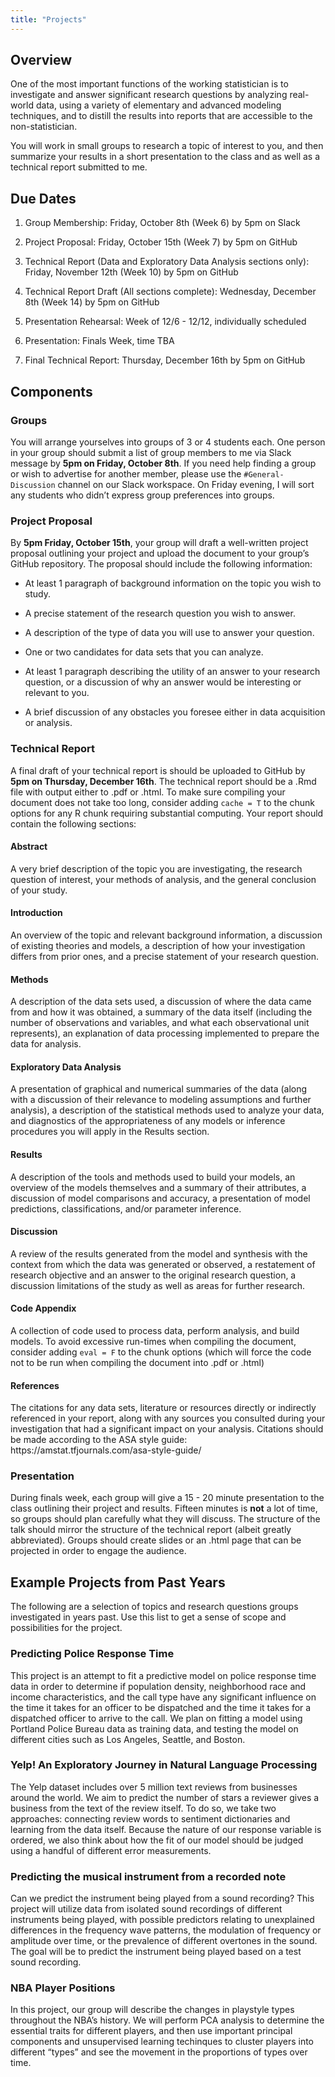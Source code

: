 ```yaml
---
title: "Projects"
---
```


## Overview
One of the most important functions of the working statistician is to investigate and answer significant research questions by analyzing real-world data, using a variety of elementary and advanced modeling techniques, and to distill the results into reports that are accessible to the non-statistician. 

You will work in small groups to research a topic of interest to you, and then summarize your results in a short presentation to the class and as well as a technical report submitted to me.

## Due Dates

1. Group Membership: Friday, October 8th (Week 6) by 5pm on Slack

2. Project Proposal: Friday, October 15th (Week 7) by 5pm on GitHub

3. Technical Report (Data and Exploratory Data Analysis sections only): Friday, November 12th (Week 10) by 5pm on GitHub

4. Technical Report Draft (All sections complete): Wednesday, December 8th (Week 14) by 5pm on GitHub

5. Presentation Rehearsal: Week of 12/6 - 12/12, individually scheduled

6. Presentation: Finals Week, time TBA

7. Final Technical Report: Thursday, December 16th by 5pm on GitHub



## Components

### Groups

You will arrange yourselves into groups of 3 or 4 students each. One person in your group should submit a list of group members to me via Slack message by **5pm on Friday, October 8th**. If you need help finding a group or wish to advertise for another member, please use the `#General-Discussion` channel on our Slack workspace. On Friday evening, I will sort any students who didn't express group preferences into groups.

### Project Proposal

By **5pm Friday, October 15th**, your group will draft a well-written project proposal outlining your project and upload the document to your group's GitHub repository. The proposal should include the following information:

- At least 1 paragraph of background information on the topic you wish to study.

- A precise statement of the research question you wish to answer.

- A description of the type of data you will use to answer your question.

- One or two candidates for data sets that you can analyze.

- At least 1 paragraph describing the utility of an answer to your research question, or a discussion of why an answer would be interesting or relevant to you.

- A brief discussion of any obstacles you foresee either in data acquisition or analysis.

### Technical Report

A final draft of your technical report is should be uploaded to GitHub by **5pm on Thursday, December 16th**. The  technical report should be a .Rmd file with output either to .pdf or .html. To make sure compiling your document does not take too long, consider adding `cache = T` to the chunk options for any R chunk requiring substantial computing. Your report should contain the following sections:

#### Abstract

A very brief description of the topic you are investigating, the research question of interest, your methods of analysis, and the general conclusion of your study.

#### Introduction

An overview of the topic and relevant background information, a discussion of existing theories and models, a description of how your investigation differs from prior ones, and a precise statement of your research question.

#### Methods

A description of the data sets used, a discussion of where the data came from and how it was obtained, a summary of the data itself (including the number of observations and variables, and what each observational unit represents), an explanation of data processing implemented to prepare the data for analysis.

#### Exploratory Data Analysis

A presentation of graphical and numerical summaries of the data (along with a discussion of their relevance to modeling assumptions and further analysis), a description of the statistical methods used to analyze your data, and diagnostics of the appropriateness of any models or inference procedures you will apply in the Results section.

#### Results

A description of the tools and methods used to build your models, an overview of the models themselves and a summary of their attributes, a discussion of model comparisons and accuracy, a presentation of model predictions, classifications, and/or parameter inference.

#### Discussion

A review of the results generated from the model and synthesis with the context from which the data was generated or observed, a restatement of research objective and an answer to the original research question, a discussion limitations of the study as well as areas for further research.

#### Code Appendix 

A collection of code used to process data, perform analysis, and build models. To avoid excessive run-times when compiling the document, consider adding `eval = F` to the chunk options (which will force the code not to be run when compiling the document into .pdf or .html)

#### References

The citations for any data sets, literature or resources directly or indirectly referenced in your report, along with any sources you consulted during your investigation that had a significant impact on your analysis. Citations should be made according to the ASA style guide: https://amstat.tfjournals.com/asa-style-guide/

### Presentation

During finals week, each group will give a 15 - 20 minute presentation to the class outlining their project and results. Fifteen minutes is **not** a lot of time, so groups should plan carefully what they will discuss. The structure of the talk should mirror the structure of the technical report (albeit greatly abbreviated). Groups should create slides or an .html page that can be projected in order to engage the audience.

## Example Projects from Past Years

The following are a selection of topics and research questions groups investigated in years past. Use this list to get a sense of scope and possibilities for the project.

### Predicting Police Response Time


This project is an attempt to fit a predictive model on police response time data in order to determine if population density, neighborhood race and income characteristics, and the call type have any significant influence on the time it takes for an officer to be dispatched and the time it takes for a dispatched officer to arrive to the call. We plan on fitting a model using Portland Police Bureau data as training data, and testing the model on different cities such as Los Angeles, Seattle, and Boston.



### Yelp! An Exploratory Journey in Natural Language Processing


The Yelp dataset includes over 5 million text reviews from businesses around the world. We aim to predict the number of stars a reviewer gives a business from the text of the review itself. To do so, we take two approaches: connecting review words to sentiment dictionaries and learning from the data itself. Because the nature of our response variable is ordered, we also think about how the fit of our model should be judged using a handful of different error measurements.

### Predicting the musical instrument from a recorded note

Can we predict the instrument being played from a sound recording? This project will utilize data from isolated sound recordings of different instruments being played, with possible predictors relating to unexplained differences in the frequency wave patterns, the modulation of frequency or amplitude over time, or the prevalence of different overtones in the sound. The goal will be to predict the instrument being played based on a test sound recording.

### NBA Player Positions

In this project, our group will describe the changes in playstyle types throughout the NBA's history. We will perform PCA analysis to determine the essential traits for different players, and then use important principal components and unsupervised learning techinques to cluster players into different "types" and see the movement in the proportions of types over time.
